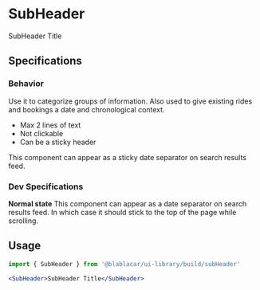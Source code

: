 

<Meta title="Text/SubHeader" />

# **SubHeader**

<Canvas>
  <Story name="Default">
    <SubHeader>SubHeader Title</SubHeader>
  </Story>
</Canvas>

## Specifications

### Behavior

Use it to categorize groups of information.
Also used to give existing rides and bookings a date and chronological context.

 - Max 2 lines of text
 - Not clickable
 - Can be a sticky header

This component can appear as a sticky date separator on search results feed.

### Dev Specifications

**Normal state**
This component can appear as a date separator on search results feed.
In which case it should stick to the top of the page while scrolling.

## Usage

```jsx
import { SubHeader } from '@blablacar/ui-library/build/subHeader'

<SubHeader>SubHeader Title</SubHeader>
```

<ArgsTable of={SubHeader} />
